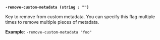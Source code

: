 <a id="namespace-flag-remove-custom-metadata" />

**`-remove-custom-metadata (string : "")`**

Key to remove from custom metadata. You can specify this flag multiple times to 
remove multiple pieces of metadata.

**Example**: `-remove-custom-metadata "foo"`
